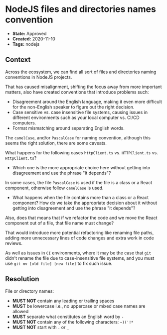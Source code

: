 # NodeJS files and directories names convention

* **State:** Approved
* **Created:** 2020-11-10
* **Tags:** nodejs

## Context

Across the ecosystem, we can find all sort of files and directories naming
conventions in NodeJS projects.

That has caused misalignment, shifting the focus away from more important
matters, also have created conventions that introduce problems such:

* Disagreement around the English language, making it even more difficult for the
  non-English speaker to figure out the right decision.
* Case sensitive vs. case insensitive file systems, causing issues in different
  environments such as your local computer vs. CI/CD computers.
* Format mismatching around separating English words.

The `camelCase`, and/or `PascalCase` for naming convention, although this seems
the right solution, there are some caveats.

What happens for the following cases `httpClient.ts` vs. `HTTPClient.ts` vs.
`HttpClient.ts`?

* Which one is the more appropriate choice here without getting into
  disagreement and use the phrase "it depends"?

In some cases, the file `PascalCase` is used if the file is a class or
a React component, otherwise follow `camelCase` is used.

* What happens when the file contains more than a class or a React component? How
  do we take the appropriate decision about it without getting into
  disagreement and use the phrase "it depends"?

Also, does that means that if we refactor the code and we move the React
component out of a file, that file name must change?

That would introduce more potential refactoring like renaming file paths,
adding more unnecessary lines of code changes and extra work in code reviews.

As well as issues in `CI` environments, where it may be the case that `git`
didn't rename the file due to case-insensitive file systems, and you must use
`git mv [old file] [new file]` to fix such issue.

## Resolution

File or directory names:

* **MUST NOT** contain any leading or trailing spaces
* **MUST** be lowercase i.e., no uppercase or mixed case names are allowed
* **MUST** separate what constitutes an English word by `-`
* **MUST NOT** contain any of the following characters: `~)('!*`
* **MUST NOT** start with `.` or `_`
